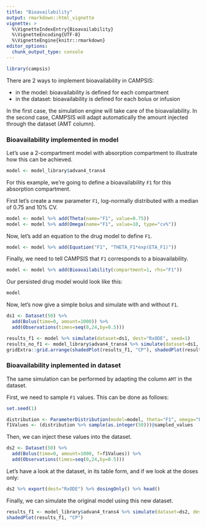 ```yaml
---
title: "Bioavailability"
output: rmarkdown::html_vignette
vignette: >
  %\VignetteIndexEntry{Bioavailability}
  %\VignetteEncoding{UTF-8}
  %\VignetteEngine{knitr::rmarkdown}
editor_options: 
  chunk_output_type: console
---
```


```r
library(campsis)
```

There are 2 ways to implement bioavailability in CAMPSIS:

* in the model: bioavailability is defined for each compartment
* in the dataset: bioavailability is defined for each bolus or infusion

In the first case, the simulation engine will take care of the bioavailability.
In the second case, CAMPSIS will adapt automatically the amount injected through the dataset (AMT column).

### Bioavailability implemented in model

Let's use a 2-compartment model with absorption compartment to illustrate how this can be achieved.

```r
model <- model_library$advan4_trans4
```

For this example, we're going to define a bioavailability `F1` for this absorption compartment.

First let's create a new parameter `F1`, log-normally distributed with a median of 0.75 and 10% CV.

```r
model <- model %>% add(Theta(name="F1", value=0.75))
model <- model %>% add(Omega(name="F1", value=10, type="cv%"))
```

Now, let's add an equation to the drug model to define `F1`.
```r
model <- model %>% add(Equation("F1", "THETA_F1*exp(ETA_F1)"))
```

Finally, we need to tell CAMPSIS that `F1` corresponds to a bioavailability.

```r
model <- model %>% add(Bioavailability(compartment=1, rhs="F1"))
```

Our persisted drug model would look like this:

```r
model
```

Now, let's now give a simple bolus and simulate with and without `F1`.

```r
ds1 <- Dataset(50) %>%
  add(Bolus(time=0, amount=1000)) %>%
  add(Observations(times=seq(0,24,by=0.5)))
```


```r
results_f1 <- model %>% simulate(dataset=ds1, dest="RxODE", seed=1)
results_no_f1 <- model_library$advan4_trans4 %>% simulate(dataset=ds1, dest="RxODE", seed=1)
gridExtra::grid.arrange(shadedPlot(results_f1, "CP"), shadedPlot(results_no_f1, "CP"), nrow=1)
```

### Bioavailability inplemented in dataset

The same simulation can be performed by adapting the column `AMT` in the dataset.

First, we need to sample `F1` values. This can be done as follows:

```r
set.seed(1)
```

```r
distribution <- ParameterDistribution(model=model, theta="F1", omega="F1")
f1Values <- (distribution %>% sample(as.integer(50)))@sampled_values
```

Then, we can inject these values into the dataset.

```r
ds2 <- Dataset(50) %>%
  add(Bolus(time=0, amount=1000, f=f1Values)) %>%
  add(Observations(times=seq(0,24,by=0.5)))
```

Let's have a look at the dataset, in its table form, and if we look at the doses only:

```r
ds2 %>% export(dest="RxODE") %>% dosingOnly() %>% head()
```

Finally, we can simulate the original model using this new dataset.

```r
results_f1 <- model_library$advan4_trans4 %>% simulate(dataset=ds2, dest="RxODE", seed=1)
shadedPlot(results_f1, "CP")
```
